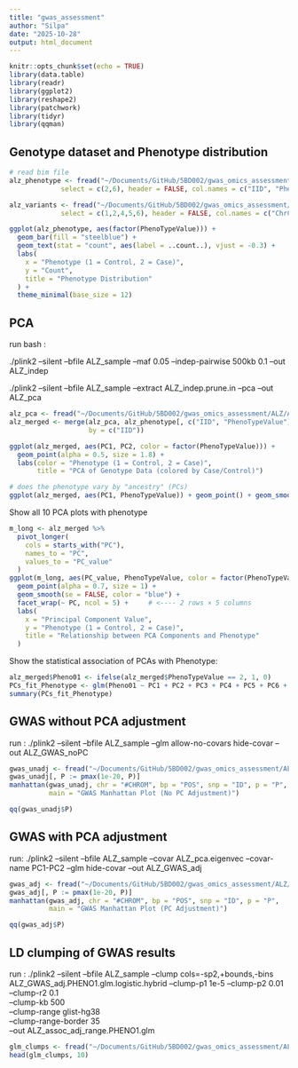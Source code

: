 ```yaml
---
title: "gwas_assessment"
author: "Silpa"
date: "2025-10-28"
output: html_document
---
```


```r
knitr::opts_chunk$set(echo = TRUE)
library(data.table)
library(readr)
library(ggplot2)
library(reshape2)
library(patchwork)
library(tidyr)
library(qqman)
```

## Genotype dataset and Phenotype distribution

```r
# read bim file 
alz_phenotype <- fread("~/Documents/GitHub/5BD002/gwas_omics_assessment/ALZ/ALZ_sample.fam",
             select = c(2,6), header = FALSE, col.names = c("IID", "PhenoTypeValue"))

alz_variants <- fread("~/Documents/GitHub/5BD002/gwas_omics_assessment/ALZ/ALZ_sample.bim",
             select = c(1,2,4,5,6), header = FALSE, col.names = c("ChrCode", "VarID", "BasePairCoord", "Allele1", "Allele2"))
```

```r
ggplot(alz_phenotype, aes(factor(PhenoTypeValue))) +
  geom_bar(fill = "steelblue") +
  geom_text(stat = "count", aes(label = ..count..), vjust = -0.3) +
  labs(
    x = "Phenotype (1 = Control, 2 = Case)",
    y = "Count",
    title = "Phenotype Distribution"
  ) +
  theme_minimal(base_size = 12)
```

## PCA 

run bash : 

./plink2 --silent  --bfile ALZ_sample --maf 0.05  --indep-pairwise 500kb 0.1  --out ALZ_indep

./plink2 --silent  --bfile ALZ_sample  --extract ALZ_indep.prune.in  --pca --out ALZ_pca

```r
alz_pca <- fread("~/Documents/GitHub/5BD002/gwas_omics_assessment/ALZ/ALZ_pca.eigenvec")
alz_merged <- merge(alz_pca, alz_phenotype[, c("IID", "PhenoTypeValue")],
                    by = c("IID"))

ggplot(alz_merged, aes(PC1, PC2, color = factor(PhenoTypeValue))) +
  geom_point(alpha = 0.5, size = 1.8) +
  labs(color = "Phenotype (1 = Control, 2 = Case)",
       title = "PCA of Genotype Data (colored by Case/Control)")

# does the phenotype vary by "ancestry" (PCs)
ggplot(alz_merged, aes(PC1, PhenoTypeValue)) + geom_point() + geom_smooth()
```

Show all 10 PCA plots with phenotype
```r
m_long <- alz_merged %>%
  pivot_longer(
    cols = starts_with("PC"),
    names_to = "PC",
    values_to = "PC_value"
  )
ggplot(m_long, aes(PC_value, PhenoTypeValue, color = factor(PhenoTypeValue))) +
  geom_point(alpha = 0.7, size = 1) +
  geom_smooth(se = FALSE, color = "blue") +
  facet_wrap(~ PC, ncol = 5) +     # <---- 2 rows × 5 columns
  labs(
    x = "Principal Component Value",
    y = "Phenotype (1 = Control, 2 = Case)",
    title = "Relationship between PCA Components and Phenotype"
  )
```

Show the statistical association of PCAs with Phenotype:

```r
alz_merged$Pheno01 <- ifelse(alz_merged$PhenoTypeValue == 2, 1, 0)
PCs_fit_Phenotype <- glm(Pheno01 ~ PC1 + PC2 + PC3 + PC4 + PC5 + PC6 + PC7 + PC8 + PC9 + PC10, data = alz_merged, family = binomial())
summary(PCs_fit_Phenotype)
```


## GWAS without PCA adjustment

run : ./plink2 --silent --bfile ALZ_sample --glm allow-no-covars hide-covar  --out ALZ_GWAS_noPC

```r
gwas_unadj <- fread("~/Documents/GitHub/5BD002/gwas_omics_assessment/ALZ/ALZ_GWAS_noPC.PHENO1.glm.logistic.hybrid")
gwas_unadj[, P := pmax(1e-20, P)]
manhattan(gwas_unadj, chr = "#CHROM", bp = "POS", snp = "ID", p = "P",
          main = "GWAS Manhattan Plot (No PC Adjustment)")
```

```r
qq(gwas_unadj$P)
```


## GWAS with PCA adjustment

run: ./plink2 --silent --bfile ALZ_sample --covar ALZ_pca.eigenvec --covar-name PC1-PC2 --glm hide-covar  --out ALZ_GWAS_adj

```r
gwas_adj <- fread("~/Documents/GitHub/5BD002/gwas_omics_assessment/ALZ/ALZ_GWAS_adj.PHENO1.glm.logistic.hybrid")
gwas_adj[, P := pmax(1e-20, P)]
manhattan(gwas_adj, chr = "#CHROM", bp = "POS", snp = "ID", p = "P",
          main = "GWAS Manhattan Plot (PC Adjustment)")
```

```r
qq(gwas_adj$P)
```

## LD clumping of GWAS results

run :  ./plink2 --silent  --bfile ALZ_sample  --clump cols=-sp2,+bounds,-bins ALZ_GWAS_adj.PHENO1.glm.logistic.hybrid    --clump-p1 1e-5    --clump-p2 0.01 \
        --clump-r2 0.1 \
        --clump-kb 500 \
        --clump-range glist-hg38 \
        --clump-range-border 35 \
        --out ALZ_assoc_adj_range.PHENO1.glm
```r
glm_clumps <- fread("~/Documents/GitHub/5BD002/gwas_omics_assessment/ALZ/ALZ_assoc_adj_range.PHENO1.glm.clumps")
head(glm_clumps, 10)
```

